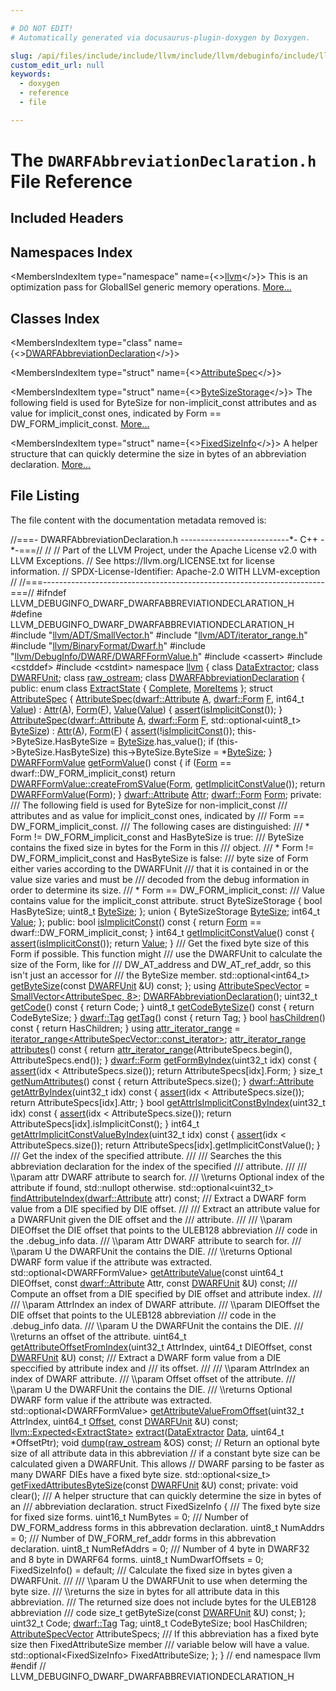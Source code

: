 ```yaml
---

# DO NOT EDIT!
# Automatically generated via docusaurus-plugin-doxygen by Doxygen.

slug: /api/files/include/include/llvm/include/llvm/debuginfo/include/llvm/debuginfo/dwarf/dwarfabbreviationdeclaration-h
custom_edit_url: null
keywords:
  - doxygen
  - reference
  - file

---
```





# The `DWARFAbbreviationDeclaration.h` File Reference

<DoxygenPage pluginConfig={pluginConfig}>



## Included Headers

<IncludesList>
<IncludesListItem
  filePath="llvm/ADT/SmallVector.h"
  permalink="/docs/api/files/include/include/llvm/include/llvm/adt/smallvector-h"
  isLocal="true" />
<IncludesListItem
  filePath="llvm/ADT/iterator_range.h"
  permalink="/docs/api/files/include/include/llvm/include/llvm/adt/iterator-range-h"
  isLocal="true" />
<IncludesListItem
  filePath="llvm/BinaryFormat/Dwarf.h"
  permalink="/docs/api/files/include/include/llvm/include/llvm/binaryformat/dwarf-h"
  isLocal="true" />
<IncludesListItem
  filePath="llvm/DebugInfo/DWARF/DWARFFormValue.h"
  permalink="/docs/api/files/include/include/llvm/include/llvm/debuginfo/include/llvm/debuginfo/dwarf/dwarfformvalue-h"
  isLocal="true" />
<IncludesListItem
  filePath="cassert"
  permalink=""
  isLocal="false" />
<IncludesListItem
  filePath="cstddef"
  permalink=""
  isLocal="false" />
<IncludesListItem
  filePath="cstdint"
  permalink=""
  isLocal="false" />
</IncludesList>

## Namespaces Index

<MembersIndex>

<MembersIndexItem
  type="namespace"
  name={<><a href="/docs/api/namespaces/llvm">llvm</a></>}>
This is an optimization pass for GlobalISel generic memory operations. <a href="/docs/api/namespaces/llvm/#details">More...</a>
</MembersIndexItem>

</MembersIndex>

## Classes Index

<MembersIndex>

<MembersIndexItem
  type="class"
  name={<><a href="/docs/api/classes/llvm/dwarfabbreviationdeclaration">DWARFAbbreviationDeclaration</a></>}>
</MembersIndexItem>

<MembersIndexItem
  type="struct"
  name={<><a href="/docs/api/structs/llvm/dwarfabbreviationdeclaration/attributespec">AttributeSpec</a></>}>
</MembersIndexItem>

<MembersIndexItem
  type="struct"
  name={<><a href="/docs/api/structs/llvm/dwarfabbreviationdeclaration/attributespec/bytesizestorage">ByteSizeStorage</a></>}>
The following field is used for ByteSize for non-implicit&#95;const attributes and as value for implicit&#95;const ones, indicated by Form == DW&#95;FORM&#95;implicit&#95;const. <a href="/docs/api/structs/llvm/dwarfabbreviationdeclaration/attributespec/bytesizestorage/#details">More...</a>
</MembersIndexItem>

<MembersIndexItem
  type="struct"
  name={<><a href="/docs/api/structs/llvm/dwarfabbreviationdeclaration/fixedsizeinfo">FixedSizeInfo</a></>}>
A helper structure that can quickly determine the size in bytes of an abbreviation declaration. <a href="/docs/api/structs/llvm/dwarfabbreviationdeclaration/fixedsizeinfo/#details">More...</a>
</MembersIndexItem>

</MembersIndex>


## File Listing

The file content with the documentation metadata removed is:

<ProgramListing>

<Link id="l00001" /><CodeLine lineNumber="1"><Highlight kind="comment">//===- DWARFAbbreviationDeclaration.h ---------------------------&#42;- C++ -&#42;-===//</Highlight><Highlight kind="normal"></Highlight></CodeLine>
<Link id="l00002" /><CodeLine lineNumber="2"><Highlight kind="normal"></Highlight><Highlight kind="comment">//</Highlight><Highlight kind="normal"></Highlight></CodeLine>
<Link id="l00003" /><CodeLine lineNumber="3"><Highlight kind="normal"></Highlight><Highlight kind="comment">// Part of the LLVM Project, under the Apache License v2.0 with LLVM Exceptions.</Highlight><Highlight kind="normal"></Highlight></CodeLine>
<Link id="l00004" /><CodeLine lineNumber="4"><Highlight kind="normal"></Highlight><Highlight kind="comment">// See https://llvm.org/LICENSE.txt for license information.</Highlight><Highlight kind="normal"></Highlight></CodeLine>
<Link id="l00005" /><CodeLine lineNumber="5"><Highlight kind="normal"></Highlight><Highlight kind="comment">// SPDX-License-Identifier: Apache-2.0 WITH LLVM-exception</Highlight><Highlight kind="normal"></Highlight></CodeLine>
<Link id="l00006" /><CodeLine lineNumber="6"><Highlight kind="normal"></Highlight><Highlight kind="comment">//</Highlight><Highlight kind="normal"></Highlight></CodeLine>
<Link id="l00007" /><CodeLine lineNumber="7"><Highlight kind="normal"></Highlight><Highlight kind="comment">//===----------------------------------------------------------------------===//</Highlight><Highlight kind="normal"></Highlight></CodeLine>
<Link id="l00008" /><CodeLine lineNumber="8"><Highlight kind="normal"></Highlight></CodeLine>
<Link id="l00009" /><CodeLine lineNumber="9"><Highlight kind="normal"></Highlight><Highlight kind="preprocessor">#ifndef LLVM&#95;DEBUGINFO&#95;DWARF&#95;DWARFABBREVIATIONDECLARATION&#95;H</Highlight><Highlight kind="normal"></Highlight></CodeLine>
<Link id="l00010" /><CodeLine lineNumber="10"><Highlight kind="normal"></Highlight><Highlight kind="preprocessor">#define LLVM&#95;DEBUGINFO&#95;DWARF&#95;DWARFABBREVIATIONDECLARATION&#95;H</Highlight><Highlight kind="normal"></Highlight></CodeLine>
<Link id="l00011" /><CodeLine lineNumber="11"><Highlight kind="normal"></Highlight></CodeLine>
<Link id="l00012" /><CodeLine lineNumber="12"><Highlight kind="normal"></Highlight><Highlight kind="preprocessor">#include &quot;<a href="/docs/api/files/include/include/llvm/include/llvm/adt/smallvector-h">llvm/ADT/SmallVector.h</a>&quot;</Highlight><Highlight kind="normal"></Highlight></CodeLine>
<Link id="l00013" /><CodeLine lineNumber="13"><Highlight kind="normal"></Highlight><Highlight kind="preprocessor">#include &quot;<a href="/docs/api/files/include/include/llvm/include/llvm/adt/iterator-range-h">llvm/ADT/iterator&#95;range.h</a>&quot;</Highlight><Highlight kind="normal"></Highlight></CodeLine>
<Link id="l00014" /><CodeLine lineNumber="14"><Highlight kind="normal"></Highlight><Highlight kind="preprocessor">#include &quot;<a href="/docs/api/files/include/include/llvm/include/llvm/binaryformat/dwarf-h">llvm/BinaryFormat/Dwarf.h</a>&quot;</Highlight><Highlight kind="normal"></Highlight></CodeLine>
<Link id="l00015" /><CodeLine lineNumber="15"><Highlight kind="normal"></Highlight><Highlight kind="preprocessor">#include &quot;<a href="/docs/api/files/include/include/llvm/include/llvm/debuginfo/include/llvm/debuginfo/dwarf/dwarfformvalue-h">llvm/DebugInfo/DWARF/DWARFFormValue.h</a>&quot;</Highlight><Highlight kind="normal"></Highlight></CodeLine>
<Link id="l00016" /><CodeLine lineNumber="16"><Highlight kind="normal"></Highlight><Highlight kind="preprocessor">#include &lt;cassert&gt;</Highlight><Highlight kind="normal"></Highlight></CodeLine>
<Link id="l00017" /><CodeLine lineNumber="17"><Highlight kind="normal"></Highlight><Highlight kind="preprocessor">#include &lt;cstddef&gt;</Highlight><Highlight kind="normal"></Highlight></CodeLine>
<Link id="l00018" /><CodeLine lineNumber="18"><Highlight kind="normal"></Highlight><Highlight kind="preprocessor">#include &lt;cstdint&gt;</Highlight><Highlight kind="normal"></Highlight></CodeLine>
<Link id="l00019" /><CodeLine lineNumber="19"><Highlight kind="normal"></Highlight></CodeLine>
<Link id="l00020" /><CodeLine lineNumber="20"><Highlight kind="normal"></Highlight><Highlight kind="keyword">namespace </Highlight><Highlight kind="normal"><a href="/docs/api/namespaces/llvm">llvm</a> &#123;</Highlight></CodeLine>
<Link id="l00021" /><CodeLine lineNumber="21"><Highlight kind="normal"></Highlight></CodeLine>
<Link id="l00022" /><CodeLine lineNumber="22"><Highlight kind="normal"></Highlight><Highlight kind="keyword">class </Highlight><Highlight kind="normal"><a href="/docs/api/classes/llvm/dataextractor">DataExtractor</a>;</Highlight></CodeLine>
<Link id="l00023" /><CodeLine lineNumber="23"><Highlight kind="normal"></Highlight><Highlight kind="keyword">class </Highlight><Highlight kind="normal"><a href="/docs/api/classes/llvm/dwarfunit-1">DWARFUnit</a>;</Highlight></CodeLine>
<Link id="l00024" /><CodeLine lineNumber="24"><Highlight kind="normal"></Highlight><Highlight kind="keyword">class </Highlight><Highlight kind="normal"><a href="/docs/api/classes/llvm/raw-ostream">raw&#95;ostream</a>;</Highlight></CodeLine>
<Link id="l00025" /><CodeLine lineNumber="25"><Highlight kind="normal"></Highlight></CodeLine>
<Link id="l00026" /><CodeLine lineNumber="26" lineLink="/docs/api/classes/llvm/dwarfabbreviationdeclaration"><Highlight kind="normal"></Highlight><Highlight kind="keyword">class </Highlight><Highlight kind="normal"><a href="/docs/api/classes/llvm/dwarfabbreviationdeclaration/#af09a94b7f29820590b6ab1ce422b0adc">DWARFAbbreviationDeclaration</a> &#123;</Highlight></CodeLine>
<Link id="l00027" /><CodeLine lineNumber="27"><Highlight kind="normal"></Highlight><Highlight kind="keyword">public</Highlight><Highlight kind="normal">:</Highlight></CodeLine>
<Link id="l00028" /><CodeLine lineNumber="28" lineLink="/docs/api/classes/llvm/dwarfabbreviationdeclaration/#a45f09c6803dbfb2f9d93c99695f96c4faae94f80b3ce82062a5dd7815daa04f9d"><Highlight kind="normal">  </Highlight><Highlight kind="keyword">enum class</Highlight><Highlight kind="normal"> <a href="/docs/api/classes/llvm/dwarfabbreviationdeclaration/#a45f09c6803dbfb2f9d93c99695f96c4f">ExtractState</a> &#123; <a href="/docs/api/classes/llvm/dwarfabbreviationdeclaration/#a45f09c6803dbfb2f9d93c99695f96c4faae94f80b3ce82062a5dd7815daa04f9d">Complete</a>, <a href="/docs/api/classes/llvm/dwarfabbreviationdeclaration/#a45f09c6803dbfb2f9d93c99695f96c4fa6dddae7592715059f525b0be03e12b66">MoreItems</a> &#125;;</Highlight></CodeLine>
<Link id="l00029" /><CodeLine lineNumber="29" lineLink="/docs/api/structs/llvm/dwarfabbreviationdeclaration/attributespec"><Highlight kind="normal">  </Highlight><Highlight kind="keyword">struct </Highlight><Highlight kind="normal"><a href="/docs/api/structs/llvm/dwarfabbreviationdeclaration/attributespec/#a425ba6e6cc155ad1a7df3893f865e33c">AttributeSpec</a> &#123;</Highlight></CodeLine>
<Link id="l00030" /><CodeLine lineNumber="30" lineLink="/docs/api/structs/llvm/dwarfabbreviationdeclaration/attributespec/#a425ba6e6cc155ad1a7df3893f865e33c"><Highlight kind="normal">    <a href="/docs/api/structs/llvm/dwarfabbreviationdeclaration/attributespec/#a425ba6e6cc155ad1a7df3893f865e33c">AttributeSpec</a>(<a href="/docs/api/namespaces/llvm/dwarf/#a1424c28b6a65587442fbd9d87726c2c7">dwarf::Attribute</a> <a href="/docs/api/files/lib/lib/ir/builtingcs-cpp/#a2e38c85003a042421cde1647632d0b72">A</a>, <a href="/docs/api/namespaces/llvm/dwarf/#a6c06a10ffac779879f6b62a1a904517b">dwarf::Form</a> <a href="/docs/api/files/lib/lib/support/md5-cpp/#a96d73bbd7af15cb1fc38c3f4a3bd82e9">F</a>, int64&#95;t <a href="/docs/api/structs/llvm/dwarfabbreviationdeclaration/attributespec/#a112010382f814e3b8bef82bdbde3a98a">Value</a>)</Highlight></CodeLine>
<Link id="l00031" /><CodeLine lineNumber="31"><Highlight kind="normal">        : <a href="/docs/api/structs/llvm/dwarfabbreviationdeclaration/attributespec/#a334610a585463d47be91041e10e9ba7a">Attr</a>(<a href="/docs/api/files/lib/lib/ir/builtingcs-cpp/#a2e38c85003a042421cde1647632d0b72">A</a>), <a href="/docs/api/structs/llvm/dwarfabbreviationdeclaration/attributespec/#ae1a5d450fc1291db4a1981cfbd38fc0b">Form</a>(<a href="/docs/api/files/lib/lib/support/md5-cpp/#a96d73bbd7af15cb1fc38c3f4a3bd82e9">F</a>), <a href="/docs/api/structs/llvm/dwarfabbreviationdeclaration/attributespec/#a112010382f814e3b8bef82bdbde3a98a">Value</a>(<a href="/docs/api/structs/llvm/dwarfabbreviationdeclaration/attributespec/#a112010382f814e3b8bef82bdbde3a98a">Value</a>) &#123;</Highlight></CodeLine>
<Link id="l00032" /><CodeLine lineNumber="32"><Highlight kind="normal">      <a href="/docs/api/files/lib/lib/target/lib/target/amdgpu/silowercontrolflow-cpp/#a4868c5d81c5ccc98c47aeab6244346a0">assert</a>(<a href="/docs/api/structs/llvm/dwarfabbreviationdeclaration/attributespec/#a9e3a56ce95d62313369edc1e9c351032">isImplicitConst</a>());</Highlight></CodeLine>
<Link id="l00033" /><CodeLine lineNumber="33"><Highlight kind="normal">    &#125;</Highlight></CodeLine>
<Link id="l00034" /><CodeLine lineNumber="34" lineLink="/docs/api/structs/llvm/dwarfabbreviationdeclaration/attributespec/#a48b6e664247405fecf3f095dbfb1c369"><Highlight kind="normal">    <a href="/docs/api/structs/llvm/dwarfabbreviationdeclaration/attributespec/#a48b6e664247405fecf3f095dbfb1c369">AttributeSpec</a>(<a href="/docs/api/namespaces/llvm/dwarf/#a1424c28b6a65587442fbd9d87726c2c7">dwarf::Attribute</a> <a href="/docs/api/files/lib/lib/ir/builtingcs-cpp/#a2e38c85003a042421cde1647632d0b72">A</a>, <a href="/docs/api/namespaces/llvm/dwarf/#a6c06a10ffac779879f6b62a1a904517b">dwarf::Form</a> <a href="/docs/api/files/lib/lib/support/md5-cpp/#a96d73bbd7af15cb1fc38c3f4a3bd82e9">F</a>,</Highlight></CodeLine>
<Link id="l00035" /><CodeLine lineNumber="35"><Highlight kind="normal">                  std::optional&lt;uint8&#95;t&gt; <a href="/docs/api/structs/llvm/dwarfabbreviationdeclaration/attributespec/#afe03f18443413e313f45a54366c4277d">ByteSize</a>)</Highlight></CodeLine>
<Link id="l00036" /><CodeLine lineNumber="36"><Highlight kind="normal">        : <a href="/docs/api/structs/llvm/dwarfabbreviationdeclaration/attributespec/#a334610a585463d47be91041e10e9ba7a">Attr</a>(<a href="/docs/api/files/lib/lib/ir/builtingcs-cpp/#a2e38c85003a042421cde1647632d0b72">A</a>), <a href="/docs/api/structs/llvm/dwarfabbreviationdeclaration/attributespec/#ae1a5d450fc1291db4a1981cfbd38fc0b">Form</a>(<a href="/docs/api/files/lib/lib/support/md5-cpp/#a96d73bbd7af15cb1fc38c3f4a3bd82e9">F</a>) &#123;</Highlight></CodeLine>
<Link id="l00037" /><CodeLine lineNumber="37"><Highlight kind="normal">      <a href="/docs/api/files/lib/lib/target/lib/target/amdgpu/silowercontrolflow-cpp/#a4868c5d81c5ccc98c47aeab6244346a0">assert</a>(!<a href="/docs/api/structs/llvm/dwarfabbreviationdeclaration/attributespec/#a9e3a56ce95d62313369edc1e9c351032">isImplicitConst</a>());</Highlight></CodeLine>
<Link id="l00038" /><CodeLine lineNumber="38"><Highlight kind="normal">      this-&gt;ByteSize.HasByteSize = <a href="/docs/api/structs/llvm/dwarfabbreviationdeclaration/attributespec/#afe03f18443413e313f45a54366c4277d">ByteSize</a>.has&#95;value();</Highlight></CodeLine>
<Link id="l00039" /><CodeLine lineNumber="39"><Highlight kind="normal">      </Highlight><Highlight kind="keywordflow">if</Highlight><Highlight kind="normal"> (this-&gt;ByteSize.HasByteSize)</Highlight></CodeLine>
<Link id="l00040" /><CodeLine lineNumber="40"><Highlight kind="normal">        this-&gt;ByteSize.ByteSize = &#42;<a href="/docs/api/structs/llvm/dwarfabbreviationdeclaration/attributespec/#afe03f18443413e313f45a54366c4277d">ByteSize</a>;</Highlight></CodeLine>
<Link id="l00041" /><CodeLine lineNumber="41"><Highlight kind="normal">    &#125;</Highlight></CodeLine>
<Link id="l00042" /><CodeLine lineNumber="42"><Highlight kind="normal"></Highlight></CodeLine>
<Link id="l00043" /><CodeLine lineNumber="43" lineLink="/docs/api/structs/llvm/dwarfabbreviationdeclaration/attributespec/#a3abfd85641f7025ead5cbc6ef45d59ad"><Highlight kind="normal">    <a href="/docs/api/classes/llvm/dwarfformvalue">DWARFFormValue</a> <a href="/docs/api/structs/llvm/dwarfabbreviationdeclaration/attributespec/#a3abfd85641f7025ead5cbc6ef45d59ad">getFormValue</a>()</Highlight><Highlight kind="keyword"> const </Highlight><Highlight kind="normal">&#123;</Highlight></CodeLine>
<Link id="l00044" /><CodeLine lineNumber="44"><Highlight kind="normal">      </Highlight><Highlight kind="keywordflow">if</Highlight><Highlight kind="normal"> (<a href="/docs/api/structs/llvm/dwarfabbreviationdeclaration/attributespec/#ae1a5d450fc1291db4a1981cfbd38fc0b">Form</a> == dwarf::DW&#95;FORM&#95;implicit&#95;const)</Highlight></CodeLine>
<Link id="l00045" /><CodeLine lineNumber="45"><Highlight kind="normal">        </Highlight><Highlight kind="keywordflow">return</Highlight><Highlight kind="normal"> <a href="/docs/api/classes/llvm/dwarfformvalue/#ac346eaa0ba929794c7261e78a757f7ad">DWARFFormValue::createFromSValue</a>(<a href="/docs/api/structs/llvm/dwarfabbreviationdeclaration/attributespec/#ae1a5d450fc1291db4a1981cfbd38fc0b">Form</a>, <a href="/docs/api/structs/llvm/dwarfabbreviationdeclaration/attributespec/#ae3441070f1a2550e5d8ff74aaa098c7c">getImplicitConstValue</a>());</Highlight></CodeLine>
<Link id="l00046" /><CodeLine lineNumber="46"><Highlight kind="normal"></Highlight></CodeLine>
<Link id="l00047" /><CodeLine lineNumber="47"><Highlight kind="normal">      </Highlight><Highlight kind="keywordflow">return</Highlight><Highlight kind="normal"> <a href="/docs/api/classes/llvm/dwarfformvalue">DWARFFormValue</a>(<a href="/docs/api/structs/llvm/dwarfabbreviationdeclaration/attributespec/#ae1a5d450fc1291db4a1981cfbd38fc0b">Form</a>);</Highlight></CodeLine>
<Link id="l00048" /><CodeLine lineNumber="48"><Highlight kind="normal">    &#125;</Highlight></CodeLine>
<Link id="l00049" /><CodeLine lineNumber="49"><Highlight kind="normal"></Highlight></CodeLine>
<Link id="l00050" /><CodeLine lineNumber="50" lineLink="/docs/api/structs/llvm/dwarfabbreviationdeclaration/attributespec/#a334610a585463d47be91041e10e9ba7a"><Highlight kind="normal">    <a href="/docs/api/namespaces/llvm/dwarf/#a1424c28b6a65587442fbd9d87726c2c7">dwarf::Attribute</a> <a href="/docs/api/structs/llvm/dwarfabbreviationdeclaration/attributespec/#a334610a585463d47be91041e10e9ba7a">Attr</a>;</Highlight></CodeLine>
<Link id="l00051" /><CodeLine lineNumber="51" lineLink="/docs/api/structs/llvm/dwarfabbreviationdeclaration/attributespec/#ae1a5d450fc1291db4a1981cfbd38fc0b"><Highlight kind="normal">    <a href="/docs/api/namespaces/llvm/dwarf/#a6c06a10ffac779879f6b62a1a904517b">dwarf::Form</a> <a href="/docs/api/structs/llvm/dwarfabbreviationdeclaration/attributespec/#ae1a5d450fc1291db4a1981cfbd38fc0b">Form</a>;</Highlight></CodeLine>
<Link id="l00052" /><CodeLine lineNumber="52"><Highlight kind="normal"></Highlight></CodeLine>
<Link id="l00053" /><CodeLine lineNumber="53"><Highlight kind="normal">  </Highlight><Highlight kind="keyword">private</Highlight><Highlight kind="normal">:</Highlight><Highlight kind="comment"></Highlight></CodeLine>
<Link id="l00054" /><CodeLine lineNumber="54"><Highlight kind="comment">    /// The following field is used for ByteSize for non-implicit&#95;const</Highlight></CodeLine>
<Link id="l00055" /><CodeLine lineNumber="55"><Highlight kind="comment">    /// attributes and as value for implicit&#95;const ones, indicated by</Highlight></CodeLine>
<Link id="l00056" /><CodeLine lineNumber="56"><Highlight kind="comment">    /// Form == DW&#95;FORM&#95;implicit&#95;const.</Highlight></CodeLine>
<Link id="l00057" /><CodeLine lineNumber="57"><Highlight kind="comment">    /// The following cases are distinguished:</Highlight></CodeLine>
<Link id="l00058" /><CodeLine lineNumber="58"><Highlight kind="comment">    /// &#42; Form != DW&#95;FORM&#95;implicit&#95;const and HasByteSize is true:</Highlight></CodeLine>
<Link id="l00059" /><CodeLine lineNumber="59"><Highlight kind="comment">    ///     ByteSize contains the fixed size in bytes for the Form in this</Highlight></CodeLine>
<Link id="l00060" /><CodeLine lineNumber="60"><Highlight kind="comment">    ///     object.</Highlight></CodeLine>
<Link id="l00061" /><CodeLine lineNumber="61"><Highlight kind="comment">    /// &#42; Form != DW&#95;FORM&#95;implicit&#95;const and HasByteSize is false:</Highlight></CodeLine>
<Link id="l00062" /><CodeLine lineNumber="62"><Highlight kind="comment">    ///     byte size of Form either varies according to the DWARFUnit</Highlight></CodeLine>
<Link id="l00063" /><CodeLine lineNumber="63"><Highlight kind="comment">    ///     that it is contained in or the value size varies and must be</Highlight></CodeLine>
<Link id="l00064" /><CodeLine lineNumber="64"><Highlight kind="comment">    ///     decoded from the debug information in order to determine its size.</Highlight></CodeLine>
<Link id="l00065" /><CodeLine lineNumber="65"><Highlight kind="comment">    /// &#42; Form == DW&#95;FORM&#95;implicit&#95;const:</Highlight></CodeLine>
<Link id="l00066" /><CodeLine lineNumber="66"><Highlight kind="comment">    ///     Value contains value for the implicit&#95;const attribute.</Highlight><Highlight kind="normal"></Highlight></CodeLine>
<Link id="l00067" /><CodeLine lineNumber="67"><Highlight kind="normal">    </Highlight><Highlight kind="keyword">struct </Highlight><Highlight kind="normal">ByteSizeStorage &#123;</Highlight></CodeLine>
<Link id="l00068" /><CodeLine lineNumber="68"><Highlight kind="normal">      </Highlight><Highlight kind="keywordtype">bool</Highlight><Highlight kind="normal"> HasByteSize;</Highlight></CodeLine>
<Link id="l00069" /><CodeLine lineNumber="69"><Highlight kind="normal">      uint8&#95;t <a href="/docs/api/structs/llvm/dwarfabbreviationdeclaration/attributespec/#afe03f18443413e313f45a54366c4277d">ByteSize</a>;</Highlight></CodeLine>
<Link id="l00070" /><CodeLine lineNumber="70"><Highlight kind="normal">    &#125;;</Highlight></CodeLine>
<Link id="l00071" /><CodeLine lineNumber="71"><Highlight kind="normal">    </Highlight><Highlight kind="keyword">union </Highlight><Highlight kind="normal">&#123;</Highlight></CodeLine>
<Link id="l00072" /><CodeLine lineNumber="72" lineLink="/docs/api/structs/llvm/dwarfabbreviationdeclaration/attributespec/#afe03f18443413e313f45a54366c4277d"><Highlight kind="normal">      ByteSizeStorage <a href="/docs/api/structs/llvm/dwarfabbreviationdeclaration/attributespec/#afe03f18443413e313f45a54366c4277d">ByteSize</a>;</Highlight></CodeLine>
<Link id="l00073" /><CodeLine lineNumber="73" lineLink="/docs/api/structs/llvm/dwarfabbreviationdeclaration/attributespec/#a112010382f814e3b8bef82bdbde3a98a"><Highlight kind="normal">      int64&#95;t <a href="/docs/api/structs/llvm/dwarfabbreviationdeclaration/attributespec/#a112010382f814e3b8bef82bdbde3a98a">Value</a>;</Highlight></CodeLine>
<Link id="l00074" /><CodeLine lineNumber="74"><Highlight kind="normal">    &#125;;</Highlight></CodeLine>
<Link id="l00075" /><CodeLine lineNumber="75"><Highlight kind="normal"></Highlight></CodeLine>
<Link id="l00076" /><CodeLine lineNumber="76"><Highlight kind="normal">  </Highlight><Highlight kind="keyword">public</Highlight><Highlight kind="normal">:</Highlight></CodeLine>
<Link id="l00077" /><CodeLine lineNumber="77" lineLink="/docs/api/structs/llvm/dwarfabbreviationdeclaration/attributespec/#a9e3a56ce95d62313369edc1e9c351032"><Highlight kind="normal">    </Highlight><Highlight kind="keywordtype">bool</Highlight><Highlight kind="normal"> <a href="/docs/api/structs/llvm/dwarfabbreviationdeclaration/attributespec/#a9e3a56ce95d62313369edc1e9c351032">isImplicitConst</a>()</Highlight><Highlight kind="keyword"> const </Highlight><Highlight kind="normal">&#123;</Highlight></CodeLine>
<Link id="l00078" /><CodeLine lineNumber="78"><Highlight kind="normal">      </Highlight><Highlight kind="keywordflow">return</Highlight><Highlight kind="normal"> <a href="/docs/api/structs/llvm/dwarfabbreviationdeclaration/attributespec/#ae1a5d450fc1291db4a1981cfbd38fc0b">Form</a> == dwarf::DW&#95;FORM&#95;implicit&#95;const;</Highlight></CodeLine>
<Link id="l00079" /><CodeLine lineNumber="79"><Highlight kind="normal">    &#125;</Highlight></CodeLine>
<Link id="l00080" /><CodeLine lineNumber="80"><Highlight kind="normal"></Highlight></CodeLine>
<Link id="l00081" /><CodeLine lineNumber="81" lineLink="/docs/api/structs/llvm/dwarfabbreviationdeclaration/attributespec/#ae3441070f1a2550e5d8ff74aaa098c7c"><Highlight kind="normal">    int64&#95;t <a href="/docs/api/structs/llvm/dwarfabbreviationdeclaration/attributespec/#ae3441070f1a2550e5d8ff74aaa098c7c">getImplicitConstValue</a>()</Highlight><Highlight kind="keyword"> const </Highlight><Highlight kind="normal">&#123;</Highlight></CodeLine>
<Link id="l00082" /><CodeLine lineNumber="82"><Highlight kind="normal">      <a href="/docs/api/files/lib/lib/target/lib/target/amdgpu/silowercontrolflow-cpp/#a4868c5d81c5ccc98c47aeab6244346a0">assert</a>(<a href="/docs/api/structs/llvm/dwarfabbreviationdeclaration/attributespec/#a9e3a56ce95d62313369edc1e9c351032">isImplicitConst</a>());</Highlight></CodeLine>
<Link id="l00083" /><CodeLine lineNumber="83"><Highlight kind="normal">      </Highlight><Highlight kind="keywordflow">return</Highlight><Highlight kind="normal"> <a href="/docs/api/structs/llvm/dwarfabbreviationdeclaration/attributespec/#a112010382f814e3b8bef82bdbde3a98a">Value</a>;</Highlight></CodeLine>
<Link id="l00084" /><CodeLine lineNumber="84"><Highlight kind="normal">    &#125;</Highlight></CodeLine>
<Link id="l00085" /><CodeLine lineNumber="85"><Highlight kind="normal"></Highlight><Highlight kind="comment"></Highlight></CodeLine>
<Link id="l00086" /><CodeLine lineNumber="86"><Highlight kind="comment">    /// Get the fixed byte size of this Form if possible. This function might</Highlight></CodeLine>
<Link id="l00087" /><CodeLine lineNumber="87"><Highlight kind="comment">    /// use the DWARFUnit to calculate the size of the Form, like for</Highlight></CodeLine>
<Link id="l00088" /><CodeLine lineNumber="88"><Highlight kind="comment">    /// DW&#95;AT&#95;address and DW&#95;AT&#95;ref&#95;addr, so this isn&#39;t just an accessor for</Highlight></CodeLine>
<Link id="l00089" /><CodeLine lineNumber="89"><Highlight kind="comment">    /// the ByteSize member.</Highlight><Highlight kind="normal"></Highlight></CodeLine>
<Link id="l00090" /><CodeLine lineNumber="90"><Highlight kind="normal">    std::optional&lt;int64&#95;t&gt; <a href="/docs/api/structs/llvm/dwarfabbreviationdeclaration/attributespec/#a50a3d3171e9bba6ee3e3bcfc8db2af31">getByteSize</a>(</Highlight><Highlight kind="keyword">const</Highlight><Highlight kind="normal"> <a href="/docs/api/classes/llvm/dwarfunit-1">DWARFUnit</a> &amp;U) </Highlight><Highlight kind="keyword">const</Highlight><Highlight kind="normal">;</Highlight></CodeLine>
<Link id="l00091" /><CodeLine lineNumber="91"><Highlight kind="normal">  &#125;;</Highlight></CodeLine>
<Link id="l00092" /><CodeLine lineNumber="92" lineLink="/docs/api/classes/llvm/dwarfabbreviationdeclaration/#a0910dfca074406871fc17f5a335ef283"><Highlight kind="normal">  </Highlight><Highlight kind="keyword">using </Highlight><Highlight kind="normal"><a href="/docs/api/classes/llvm/dwarfabbreviationdeclaration/#a0910dfca074406871fc17f5a335ef283">AttributeSpecVector</a> = <a href="/docs/api/classes/llvm/smallvector">SmallVector&lt;AttributeSpec, 8&gt;</a>;</Highlight></CodeLine>
<Link id="l00093" /><CodeLine lineNumber="93"><Highlight kind="normal"></Highlight></CodeLine>
<Link id="l00094" /><CodeLine lineNumber="94"><Highlight kind="normal">  <a href="/docs/api/classes/llvm/dwarfabbreviationdeclaration/#af09a94b7f29820590b6ab1ce422b0adc">DWARFAbbreviationDeclaration</a>();</Highlight></CodeLine>
<Link id="l00095" /><CodeLine lineNumber="95"><Highlight kind="normal"></Highlight></CodeLine>
<Link id="l00096" /><CodeLine lineNumber="96" lineLink="/docs/api/classes/llvm/dwarfabbreviationdeclaration/#ac1c89d249411e93a83f15dbef8a16ca4"><Highlight kind="normal">  uint32&#95;t <a href="/docs/api/classes/llvm/dwarfabbreviationdeclaration/#ac1c89d249411e93a83f15dbef8a16ca4">getCode</a>()</Highlight><Highlight kind="keyword"> const </Highlight><Highlight kind="normal">&#123; </Highlight><Highlight kind="keywordflow">return</Highlight><Highlight kind="normal"> Code; &#125;</Highlight></CodeLine>
<Link id="l00097" /><CodeLine lineNumber="97" lineLink="/docs/api/classes/llvm/dwarfabbreviationdeclaration/#a6e2944e4346a2471510b6d9808b6c10b"><Highlight kind="normal">  uint8&#95;t <a href="/docs/api/classes/llvm/dwarfabbreviationdeclaration/#a6e2944e4346a2471510b6d9808b6c10b">getCodeByteSize</a>()</Highlight><Highlight kind="keyword"> const </Highlight><Highlight kind="normal">&#123; </Highlight><Highlight kind="keywordflow">return</Highlight><Highlight kind="normal"> CodeByteSize; &#125;</Highlight></CodeLine>
<Link id="l00098" /><CodeLine lineNumber="98" lineLink="/docs/api/classes/llvm/dwarfabbreviationdeclaration/#a9845eea8b8e03fc6df883a052e687a9d"><Highlight kind="normal">  <a href="/docs/api/namespaces/llvm/dwarf/#ac94a19fc8c57bf0350fc4e9f45897828">dwarf::Tag</a> <a href="/docs/api/classes/llvm/dwarfabbreviationdeclaration/#a9845eea8b8e03fc6df883a052e687a9d">getTag</a>()</Highlight><Highlight kind="keyword"> const </Highlight><Highlight kind="normal">&#123; </Highlight><Highlight kind="keywordflow">return</Highlight><Highlight kind="normal"> Tag; &#125;</Highlight></CodeLine>
<Link id="l00099" /><CodeLine lineNumber="99" lineLink="/docs/api/classes/llvm/dwarfabbreviationdeclaration/#a15569ecc35acb16fbf216df8dccac97f"><Highlight kind="normal">  </Highlight><Highlight kind="keywordtype">bool</Highlight><Highlight kind="normal"> <a href="/docs/api/classes/llvm/dwarfabbreviationdeclaration/#a15569ecc35acb16fbf216df8dccac97f">hasChildren</a>()</Highlight><Highlight kind="keyword"> const </Highlight><Highlight kind="normal">&#123; </Highlight><Highlight kind="keywordflow">return</Highlight><Highlight kind="normal"> HasChildren; &#125;</Highlight></CodeLine>
<Link id="l00100" /><CodeLine lineNumber="100"><Highlight kind="normal"></Highlight></CodeLine>
<Link id="l00101" /><CodeLine lineNumber="101" lineLink="/docs/api/classes/llvm/dwarfabbreviationdeclaration/#a8ec5d1c6239e870507fc273f8aa4e6ce"><Highlight kind="normal">  </Highlight><Highlight kind="keyword">using </Highlight><Highlight kind="normal"><a href="/docs/api/classes/llvm/dwarfabbreviationdeclaration/#a8ec5d1c6239e870507fc273f8aa4e6ce">attr&#95;iterator&#95;range</a> =</Highlight></CodeLine>
<Link id="l00102" /><CodeLine lineNumber="102"><Highlight kind="normal">      <a href="/docs/api/classes/llvm/iterator-range">iterator&#95;range&lt;AttributeSpecVector::const&#95;iterator&gt;</a>;</Highlight></CodeLine>
<Link id="l00103" /><CodeLine lineNumber="103"><Highlight kind="normal"></Highlight></CodeLine>
<Link id="l00104" /><CodeLine lineNumber="104" lineLink="/docs/api/classes/llvm/dwarfabbreviationdeclaration/#a6413f88dcc7951305366531706fd50bc"><Highlight kind="normal">  <a href="/docs/api/classes/llvm/dwarfabbreviationdeclaration/#a8ec5d1c6239e870507fc273f8aa4e6ce">attr&#95;iterator&#95;range</a> <a href="/docs/api/classes/llvm/dwarfabbreviationdeclaration/#a6413f88dcc7951305366531706fd50bc">attributes</a>()</Highlight><Highlight kind="keyword"> const </Highlight><Highlight kind="normal">&#123;</Highlight></CodeLine>
<Link id="l00105" /><CodeLine lineNumber="105"><Highlight kind="normal">    </Highlight><Highlight kind="keywordflow">return</Highlight><Highlight kind="normal"> <a href="/docs/api/classes/llvm/dwarfabbreviationdeclaration/#a8ec5d1c6239e870507fc273f8aa4e6ce">attr&#95;iterator&#95;range</a>(AttributeSpecs.begin(), AttributeSpecs.end());</Highlight></CodeLine>
<Link id="l00106" /><CodeLine lineNumber="106"><Highlight kind="normal">  &#125;</Highlight></CodeLine>
<Link id="l00107" /><CodeLine lineNumber="107"><Highlight kind="normal"></Highlight></CodeLine>
<Link id="l00108" /><CodeLine lineNumber="108" lineLink="/docs/api/classes/llvm/dwarfabbreviationdeclaration/#ad83f0ea5f018d48bb5d14c233ecfbdc9"><Highlight kind="normal">  <a href="/docs/api/namespaces/llvm/dwarf/#a6c06a10ffac779879f6b62a1a904517b">dwarf::Form</a> <a href="/docs/api/classes/llvm/dwarfabbreviationdeclaration/#ad83f0ea5f018d48bb5d14c233ecfbdc9">getFormByIndex</a>(uint32&#95;t idx)</Highlight><Highlight kind="keyword"> const </Highlight><Highlight kind="normal">&#123;</Highlight></CodeLine>
<Link id="l00109" /><CodeLine lineNumber="109"><Highlight kind="normal">    <a href="/docs/api/files/lib/lib/target/lib/target/amdgpu/silowercontrolflow-cpp/#a4868c5d81c5ccc98c47aeab6244346a0">assert</a>(idx &lt; AttributeSpecs.size());</Highlight></CodeLine>
<Link id="l00110" /><CodeLine lineNumber="110"><Highlight kind="normal">    </Highlight><Highlight kind="keywordflow">return</Highlight><Highlight kind="normal"> AttributeSpecs&#91;idx&#93;.Form;</Highlight></CodeLine>
<Link id="l00111" /><CodeLine lineNumber="111"><Highlight kind="normal">  &#125;</Highlight></CodeLine>
<Link id="l00112" /><CodeLine lineNumber="112"><Highlight kind="normal"></Highlight></CodeLine>
<Link id="l00113" /><CodeLine lineNumber="113" lineLink="/docs/api/classes/llvm/dwarfabbreviationdeclaration/#a0a4a66da167ba3c1491519a9fcb7594c"><Highlight kind="normal">  </Highlight><Highlight kind="keywordtype">size&#95;t</Highlight><Highlight kind="normal"> <a href="/docs/api/classes/llvm/dwarfabbreviationdeclaration/#a0a4a66da167ba3c1491519a9fcb7594c">getNumAttributes</a>()</Highlight><Highlight kind="keyword"> const </Highlight><Highlight kind="normal">&#123;</Highlight></CodeLine>
<Link id="l00114" /><CodeLine lineNumber="114"><Highlight kind="normal">    </Highlight><Highlight kind="keywordflow">return</Highlight><Highlight kind="normal"> AttributeSpecs.size();</Highlight></CodeLine>
<Link id="l00115" /><CodeLine lineNumber="115"><Highlight kind="normal">  &#125;</Highlight></CodeLine>
<Link id="l00116" /><CodeLine lineNumber="116"><Highlight kind="normal"></Highlight></CodeLine>
<Link id="l00117" /><CodeLine lineNumber="117" lineLink="/docs/api/classes/llvm/dwarfabbreviationdeclaration/#a492fdf2702f0b7ff4fb07bc41e877bd5"><Highlight kind="normal">  <a href="/docs/api/namespaces/llvm/dwarf/#a1424c28b6a65587442fbd9d87726c2c7">dwarf::Attribute</a> <a href="/docs/api/classes/llvm/dwarfabbreviationdeclaration/#a492fdf2702f0b7ff4fb07bc41e877bd5">getAttrByIndex</a>(uint32&#95;t idx)</Highlight><Highlight kind="keyword"> const </Highlight><Highlight kind="normal">&#123;</Highlight></CodeLine>
<Link id="l00118" /><CodeLine lineNumber="118"><Highlight kind="normal">    <a href="/docs/api/files/lib/lib/target/lib/target/amdgpu/silowercontrolflow-cpp/#a4868c5d81c5ccc98c47aeab6244346a0">assert</a>(idx &lt; AttributeSpecs.size());</Highlight></CodeLine>
<Link id="l00119" /><CodeLine lineNumber="119"><Highlight kind="normal">    </Highlight><Highlight kind="keywordflow">return</Highlight><Highlight kind="normal"> AttributeSpecs&#91;idx&#93;.Attr;</Highlight></CodeLine>
<Link id="l00120" /><CodeLine lineNumber="120"><Highlight kind="normal">  &#125;</Highlight></CodeLine>
<Link id="l00121" /><CodeLine lineNumber="121"><Highlight kind="normal"></Highlight></CodeLine>
<Link id="l00122" /><CodeLine lineNumber="122" lineLink="/docs/api/classes/llvm/dwarfabbreviationdeclaration/#a252fec4450c583c364a00273761ae520"><Highlight kind="normal">  </Highlight><Highlight kind="keywordtype">bool</Highlight><Highlight kind="normal"> <a href="/docs/api/classes/llvm/dwarfabbreviationdeclaration/#a252fec4450c583c364a00273761ae520">getAttrIsImplicitConstByIndex</a>(uint32&#95;t idx)</Highlight><Highlight kind="keyword"> const </Highlight><Highlight kind="normal">&#123;</Highlight></CodeLine>
<Link id="l00123" /><CodeLine lineNumber="123"><Highlight kind="normal">    <a href="/docs/api/files/lib/lib/target/lib/target/amdgpu/silowercontrolflow-cpp/#a4868c5d81c5ccc98c47aeab6244346a0">assert</a>(idx &lt; AttributeSpecs.size());</Highlight></CodeLine>
<Link id="l00124" /><CodeLine lineNumber="124"><Highlight kind="normal">    </Highlight><Highlight kind="keywordflow">return</Highlight><Highlight kind="normal"> AttributeSpecs&#91;idx&#93;.isImplicitConst();</Highlight></CodeLine>
<Link id="l00125" /><CodeLine lineNumber="125"><Highlight kind="normal">  &#125;</Highlight></CodeLine>
<Link id="l00126" /><CodeLine lineNumber="126"><Highlight kind="normal"></Highlight></CodeLine>
<Link id="l00127" /><CodeLine lineNumber="127" lineLink="/docs/api/classes/llvm/dwarfabbreviationdeclaration/#a667fbf04d64dbf14c148c06da40249b4"><Highlight kind="normal">  int64&#95;t <a href="/docs/api/classes/llvm/dwarfabbreviationdeclaration/#a667fbf04d64dbf14c148c06da40249b4">getAttrImplicitConstValueByIndex</a>(uint32&#95;t idx)</Highlight><Highlight kind="keyword"> const </Highlight><Highlight kind="normal">&#123;</Highlight></CodeLine>
<Link id="l00128" /><CodeLine lineNumber="128"><Highlight kind="normal">    <a href="/docs/api/files/lib/lib/target/lib/target/amdgpu/silowercontrolflow-cpp/#a4868c5d81c5ccc98c47aeab6244346a0">assert</a>(idx &lt; AttributeSpecs.size());</Highlight></CodeLine>
<Link id="l00129" /><CodeLine lineNumber="129"><Highlight kind="normal">    </Highlight><Highlight kind="keywordflow">return</Highlight><Highlight kind="normal"> AttributeSpecs&#91;idx&#93;.getImplicitConstValue();</Highlight></CodeLine>
<Link id="l00130" /><CodeLine lineNumber="130"><Highlight kind="normal">  &#125;</Highlight></CodeLine>
<Link id="l00131" /><CodeLine lineNumber="131"><Highlight kind="normal"></Highlight><Highlight kind="comment"></Highlight></CodeLine>
<Link id="l00132" /><CodeLine lineNumber="132"><Highlight kind="comment">  /// Get the index of the specified attribute.</Highlight></CodeLine>
<Link id="l00133" /><CodeLine lineNumber="133"><Highlight kind="comment">  ///</Highlight></CodeLine>
<Link id="l00134" /><CodeLine lineNumber="134"><Highlight kind="comment">  /// Searches the this abbreviation declaration for the index of the specified</Highlight></CodeLine>
<Link id="l00135" /><CodeLine lineNumber="135"><Highlight kind="comment">  /// attribute.</Highlight></CodeLine>
<Link id="l00136" /><CodeLine lineNumber="136"><Highlight kind="comment">  ///</Highlight></CodeLine>
<Link id="l00137" /><CodeLine lineNumber="137"><Highlight kind="comment">  /// \\param attr DWARF attribute to search for.</Highlight></CodeLine>
<Link id="l00138" /><CodeLine lineNumber="138"><Highlight kind="comment">  /// \\returns Optional index of the attribute if found, std::nullopt otherwise.</Highlight><Highlight kind="normal"></Highlight></CodeLine>
<Link id="l00139" /><CodeLine lineNumber="139"><Highlight kind="normal">  std::optional&lt;uint32&#95;t&gt; <a href="/docs/api/classes/llvm/dwarfabbreviationdeclaration/#aa5d511f8ee28fc98a1236c8f5cb23b67">findAttributeIndex</a>(<a href="/docs/api/namespaces/llvm/dwarf/#a1424c28b6a65587442fbd9d87726c2c7">dwarf::Attribute</a> attr) </Highlight><Highlight kind="keyword">const</Highlight><Highlight kind="normal">;</Highlight></CodeLine>
<Link id="l00140" /><CodeLine lineNumber="140"><Highlight kind="normal"></Highlight><Highlight kind="comment"></Highlight></CodeLine>
<Link id="l00141" /><CodeLine lineNumber="141"><Highlight kind="comment">  /// Extract a DWARF form value from a DIE specified by DIE offset.</Highlight></CodeLine>
<Link id="l00142" /><CodeLine lineNumber="142"><Highlight kind="comment">  ///</Highlight></CodeLine>
<Link id="l00143" /><CodeLine lineNumber="143"><Highlight kind="comment">  /// Extract an attribute value for a DWARFUnit given the DIE offset and the</Highlight></CodeLine>
<Link id="l00144" /><CodeLine lineNumber="144"><Highlight kind="comment">  /// attribute.</Highlight></CodeLine>
<Link id="l00145" /><CodeLine lineNumber="145"><Highlight kind="comment">  ///</Highlight></CodeLine>
<Link id="l00146" /><CodeLine lineNumber="146"><Highlight kind="comment">  /// \\param DIEOffset the DIE offset that points to the ULEB128 abbreviation</Highlight></CodeLine>
<Link id="l00147" /><CodeLine lineNumber="147"><Highlight kind="comment">  /// code in the .debug&#95;info data.</Highlight></CodeLine>
<Link id="l00148" /><CodeLine lineNumber="148"><Highlight kind="comment">  /// \\param Attr DWARF attribute to search for.</Highlight></CodeLine>
<Link id="l00149" /><CodeLine lineNumber="149"><Highlight kind="comment">  /// \\param U the DWARFUnit the contains the DIE.</Highlight></CodeLine>
<Link id="l00150" /><CodeLine lineNumber="150"><Highlight kind="comment">  /// \\returns Optional DWARF form value if the attribute was extracted.</Highlight><Highlight kind="normal"></Highlight></CodeLine>
<Link id="l00151" /><CodeLine lineNumber="151"><Highlight kind="normal">  std::optional&lt;DWARFFormValue&gt; <a href="/docs/api/classes/llvm/dwarfabbreviationdeclaration/#ac303e4318857e7a74047f04168c5f697">getAttributeValue</a>(</Highlight><Highlight kind="keyword">const</Highlight><Highlight kind="normal"> uint64&#95;t DIEOffset,</Highlight></CodeLine>
<Link id="l00152" /><CodeLine lineNumber="152"><Highlight kind="normal">                                                  </Highlight><Highlight kind="keyword">const</Highlight><Highlight kind="normal"> <a href="/docs/api/namespaces/llvm/dwarf/#a1424c28b6a65587442fbd9d87726c2c7">dwarf::Attribute</a> Attr,</Highlight></CodeLine>
<Link id="l00153" /><CodeLine lineNumber="153"><Highlight kind="normal">                                                  </Highlight><Highlight kind="keyword">const</Highlight><Highlight kind="normal"> <a href="/docs/api/classes/llvm/dwarfunit-1">DWARFUnit</a> &amp;U) </Highlight><Highlight kind="keyword">const</Highlight><Highlight kind="normal">;</Highlight></CodeLine>
<Link id="l00154" /><CodeLine lineNumber="154"><Highlight kind="normal"></Highlight><Highlight kind="comment"></Highlight></CodeLine>
<Link id="l00155" /><CodeLine lineNumber="155"><Highlight kind="comment">  /// Compute an offset from a DIE specified by DIE offset and attribute index.</Highlight></CodeLine>
<Link id="l00156" /><CodeLine lineNumber="156"><Highlight kind="comment">  ///</Highlight></CodeLine>
<Link id="l00157" /><CodeLine lineNumber="157"><Highlight kind="comment">  /// \\param AttrIndex an index of DWARF attribute.</Highlight></CodeLine>
<Link id="l00158" /><CodeLine lineNumber="158"><Highlight kind="comment">  /// \\param DIEOffset the DIE offset that points to the ULEB128 abbreviation</Highlight></CodeLine>
<Link id="l00159" /><CodeLine lineNumber="159"><Highlight kind="comment">  /// code in the .debug&#95;info data.</Highlight></CodeLine>
<Link id="l00160" /><CodeLine lineNumber="160"><Highlight kind="comment">  /// \\param U the DWARFUnit the contains the DIE.</Highlight></CodeLine>
<Link id="l00161" /><CodeLine lineNumber="161"><Highlight kind="comment">  /// \\returns an offset of the attribute.</Highlight><Highlight kind="normal"></Highlight></CodeLine>
<Link id="l00162" /><CodeLine lineNumber="162"><Highlight kind="normal">  uint64&#95;t <a href="/docs/api/classes/llvm/dwarfabbreviationdeclaration/#a94f847fdc533254e25f90cd4ea91de3e">getAttributeOffsetFromIndex</a>(uint32&#95;t AttrIndex, uint64&#95;t DIEOffset,</Highlight></CodeLine>
<Link id="l00163" /><CodeLine lineNumber="163"><Highlight kind="normal">                                       </Highlight><Highlight kind="keyword">const</Highlight><Highlight kind="normal"> <a href="/docs/api/classes/llvm/dwarfunit-1">DWARFUnit</a> &amp;U) </Highlight><Highlight kind="keyword">const</Highlight><Highlight kind="normal">;</Highlight></CodeLine>
<Link id="l00164" /><CodeLine lineNumber="164"><Highlight kind="normal"></Highlight><Highlight kind="comment"></Highlight></CodeLine>
<Link id="l00165" /><CodeLine lineNumber="165"><Highlight kind="comment">  /// Extract a DWARF form value from a DIE speccified by attribute index and</Highlight></CodeLine>
<Link id="l00166" /><CodeLine lineNumber="166"><Highlight kind="comment">  /// its offset.</Highlight></CodeLine>
<Link id="l00167" /><CodeLine lineNumber="167"><Highlight kind="comment">  ///</Highlight></CodeLine>
<Link id="l00168" /><CodeLine lineNumber="168"><Highlight kind="comment">  /// \\param AttrIndex an index of DWARF attribute.</Highlight></CodeLine>
<Link id="l00169" /><CodeLine lineNumber="169"><Highlight kind="comment">  /// \\param Offset offset of the attribute.</Highlight></CodeLine>
<Link id="l00170" /><CodeLine lineNumber="170"><Highlight kind="comment">  /// \\param U the DWARFUnit the contains the DIE.</Highlight></CodeLine>
<Link id="l00171" /><CodeLine lineNumber="171"><Highlight kind="comment">  /// \\returns Optional DWARF form value if the attribute was extracted.</Highlight><Highlight kind="normal"></Highlight></CodeLine>
<Link id="l00172" /><CodeLine lineNumber="172"><Highlight kind="normal">  std::optional&lt;DWARFFormValue&gt;</Highlight></CodeLine>
<Link id="l00173" /><CodeLine lineNumber="173"><Highlight kind="normal">  <a href="/docs/api/classes/llvm/dwarfabbreviationdeclaration/#ae2e00474b41566a698cda953e1d62d3c">getAttributeValueFromOffset</a>(uint32&#95;t AttrIndex, uint64&#95;t <a href="/docs/api/namespaces/llvm/#a05f5b9a11bdcc5feba62899f95dcf878a3134224cba2545bc57954d3b072aebb4">Offset</a>,</Highlight></CodeLine>
<Link id="l00174" /><CodeLine lineNumber="174"><Highlight kind="normal">                              </Highlight><Highlight kind="keyword">const</Highlight><Highlight kind="normal"> <a href="/docs/api/classes/llvm/dwarfunit-1">DWARFUnit</a> &amp;U) </Highlight><Highlight kind="keyword">const</Highlight><Highlight kind="normal">;</Highlight></CodeLine>
<Link id="l00175" /><CodeLine lineNumber="175"><Highlight kind="normal"></Highlight></CodeLine>
<Link id="l00176" /><CodeLine lineNumber="176"><Highlight kind="normal">  <a href="/docs/api/classes/llvm/expected">llvm::Expected&lt;ExtractState&gt;</a> <a href="/docs/api/files/lib/lib/transforms/lib/transforms/ipo/loopextractor-cpp/#a84dff14934298a71113ab11312c243f6">extract</a>(<a href="/docs/api/classes/llvm/dataextractor">DataExtractor</a> <a href="/docs/api/namespaces/llvm/#aa20539e89704d20b98b97e9c3feac934">Data</a>, uint64&#95;t &#42;OffsetPtr);</Highlight></CodeLine>
<Link id="l00177" /><CodeLine lineNumber="177"><Highlight kind="normal">  </Highlight><Highlight kind="keywordtype">void</Highlight><Highlight kind="normal"> <a href="/docs/api/classes/llvm/dwarfabbreviationdeclaration/#ae00d1e406bd4d7b04dce3326ccfd32d4">dump</a>(<a href="/docs/api/classes/llvm/raw-ostream">raw&#95;ostream</a> &amp;OS) </Highlight><Highlight kind="keyword">const</Highlight><Highlight kind="normal">;</Highlight></CodeLine>
<Link id="l00178" /><CodeLine lineNumber="178"><Highlight kind="normal"></Highlight></CodeLine>
<Link id="l00179" /><CodeLine lineNumber="179"><Highlight kind="normal">  </Highlight><Highlight kind="comment">// Return an optional byte size of all attribute data in this abbreviation</Highlight><Highlight kind="normal"></Highlight></CodeLine>
<Link id="l00180" /><CodeLine lineNumber="180"><Highlight kind="normal">  </Highlight><Highlight kind="comment">// if a constant byte size can be calculated given a DWARFUnit. This allows</Highlight><Highlight kind="normal"></Highlight></CodeLine>
<Link id="l00181" /><CodeLine lineNumber="181"><Highlight kind="normal">  </Highlight><Highlight kind="comment">// DWARF parsing to be faster as many DWARF DIEs have a fixed byte size.</Highlight><Highlight kind="normal"></Highlight></CodeLine>
<Link id="l00182" /><CodeLine lineNumber="182"><Highlight kind="normal">  std::optional&lt;size&#95;t&gt; <a href="/docs/api/classes/llvm/dwarfabbreviationdeclaration/#ad753cf8292515be1a19ae880360ff2ab">getFixedAttributesByteSize</a>(</Highlight><Highlight kind="keyword">const</Highlight><Highlight kind="normal"> <a href="/docs/api/classes/llvm/dwarfunit-1">DWARFUnit</a> &amp;U) </Highlight><Highlight kind="keyword">const</Highlight><Highlight kind="normal">;</Highlight></CodeLine>
<Link id="l00183" /><CodeLine lineNumber="183"><Highlight kind="normal"></Highlight></CodeLine>
<Link id="l00184" /><CodeLine lineNumber="184"><Highlight kind="normal"></Highlight><Highlight kind="keyword">private</Highlight><Highlight kind="normal">:</Highlight></CodeLine>
<Link id="l00185" /><CodeLine lineNumber="185"><Highlight kind="normal">  </Highlight><Highlight kind="keywordtype">void</Highlight><Highlight kind="normal"> clear();</Highlight></CodeLine>
<Link id="l00186" /><CodeLine lineNumber="186"><Highlight kind="normal"></Highlight><Highlight kind="comment"></Highlight></CodeLine>
<Link id="l00187" /><CodeLine lineNumber="187"><Highlight kind="comment">  /// A helper structure that can quickly determine the size in bytes of an</Highlight></CodeLine>
<Link id="l00188" /><CodeLine lineNumber="188"><Highlight kind="comment">  /// abbreviation declaration.</Highlight><Highlight kind="normal"></Highlight></CodeLine>
<Link id="l00189" /><CodeLine lineNumber="189"><Highlight kind="normal">  </Highlight><Highlight kind="keyword">struct </Highlight><Highlight kind="normal">FixedSizeInfo &#123;</Highlight><Highlight kind="comment"></Highlight></CodeLine>
<Link id="l00190" /><CodeLine lineNumber="190"><Highlight kind="comment">    /// The fixed byte size for fixed size forms.</Highlight><Highlight kind="normal"></Highlight></CodeLine>
<Link id="l00191" /><CodeLine lineNumber="191"><Highlight kind="normal">    uint16&#95;t NumBytes = 0;</Highlight><Highlight kind="comment"></Highlight></CodeLine>
<Link id="l00192" /><CodeLine lineNumber="192"><Highlight kind="comment">    /// Number of DW&#95;FORM&#95;address forms in this abbrevation declaration.</Highlight><Highlight kind="normal"></Highlight></CodeLine>
<Link id="l00193" /><CodeLine lineNumber="193"><Highlight kind="normal">    uint8&#95;t NumAddrs = 0;</Highlight><Highlight kind="comment"></Highlight></CodeLine>
<Link id="l00194" /><CodeLine lineNumber="194"><Highlight kind="comment">    /// Number of DW&#95;FORM&#95;ref&#95;addr forms in this abbrevation declaration.</Highlight><Highlight kind="normal"></Highlight></CodeLine>
<Link id="l00195" /><CodeLine lineNumber="195"><Highlight kind="normal">    uint8&#95;t NumRefAddrs = 0;</Highlight><Highlight kind="comment"></Highlight></CodeLine>
<Link id="l00196" /><CodeLine lineNumber="196"><Highlight kind="comment">    /// Number of 4 byte in DWARF32 and 8 byte in DWARF64 forms.</Highlight><Highlight kind="normal"></Highlight></CodeLine>
<Link id="l00197" /><CodeLine lineNumber="197"><Highlight kind="normal">    uint8&#95;t NumDwarfOffsets = 0;</Highlight></CodeLine>
<Link id="l00198" /><CodeLine lineNumber="198"><Highlight kind="normal"></Highlight></CodeLine>
<Link id="l00199" /><CodeLine lineNumber="199"><Highlight kind="normal">    FixedSizeInfo() = </Highlight><Highlight kind="keywordflow">default</Highlight><Highlight kind="normal">;</Highlight></CodeLine>
<Link id="l00200" /><CodeLine lineNumber="200"><Highlight kind="normal"></Highlight><Highlight kind="comment"></Highlight></CodeLine>
<Link id="l00201" /><CodeLine lineNumber="201"><Highlight kind="comment">    /// Calculate the fixed size in bytes given a DWARFUnit.</Highlight></CodeLine>
<Link id="l00202" /><CodeLine lineNumber="202"><Highlight kind="comment">    ///</Highlight></CodeLine>
<Link id="l00203" /><CodeLine lineNumber="203"><Highlight kind="comment">    /// \\param U the DWARFUnit to use when determing the byte size.</Highlight></CodeLine>
<Link id="l00204" /><CodeLine lineNumber="204"><Highlight kind="comment">    /// \\returns the size in bytes for all attribute data in this abbreviation.</Highlight></CodeLine>
<Link id="l00205" /><CodeLine lineNumber="205"><Highlight kind="comment">    /// The returned size does not include bytes for the  ULEB128 abbreviation</Highlight></CodeLine>
<Link id="l00206" /><CodeLine lineNumber="206"><Highlight kind="comment">    /// code</Highlight><Highlight kind="normal"></Highlight></CodeLine>
<Link id="l00207" /><CodeLine lineNumber="207"><Highlight kind="normal">    </Highlight><Highlight kind="keywordtype">size&#95;t</Highlight><Highlight kind="normal"> getByteSize(</Highlight><Highlight kind="keyword">const</Highlight><Highlight kind="normal"> <a href="/docs/api/classes/llvm/dwarfunit-1">DWARFUnit</a> &amp;U) </Highlight><Highlight kind="keyword">const</Highlight><Highlight kind="normal">;</Highlight></CodeLine>
<Link id="l00208" /><CodeLine lineNumber="208"><Highlight kind="normal">  &#125;;</Highlight></CodeLine>
<Link id="l00209" /><CodeLine lineNumber="209"><Highlight kind="normal"></Highlight></CodeLine>
<Link id="l00210" /><CodeLine lineNumber="210"><Highlight kind="normal">  uint32&#95;t Code;</Highlight></CodeLine>
<Link id="l00211" /><CodeLine lineNumber="211"><Highlight kind="normal">  <a href="/docs/api/namespaces/llvm/dwarf/#ac94a19fc8c57bf0350fc4e9f45897828">dwarf::Tag</a> Tag;</Highlight></CodeLine>
<Link id="l00212" /><CodeLine lineNumber="212"><Highlight kind="normal">  uint8&#95;t CodeByteSize;</Highlight></CodeLine>
<Link id="l00213" /><CodeLine lineNumber="213"><Highlight kind="normal">  </Highlight><Highlight kind="keywordtype">bool</Highlight><Highlight kind="normal"> HasChildren;</Highlight></CodeLine>
<Link id="l00214" /><CodeLine lineNumber="214"><Highlight kind="normal">  <a href="/docs/api/classes/llvm/dwarfabbreviationdeclaration/#a0910dfca074406871fc17f5a335ef283">AttributeSpecVector</a> AttributeSpecs;</Highlight><Highlight kind="comment"></Highlight></CodeLine>
<Link id="l00215" /><CodeLine lineNumber="215"><Highlight kind="comment">  /// If this abbreviation has a fixed byte size then FixedAttributeSize member</Highlight></CodeLine>
<Link id="l00216" /><CodeLine lineNumber="216"><Highlight kind="comment">  /// variable below will have a value.</Highlight><Highlight kind="normal"></Highlight></CodeLine>
<Link id="l00217" /><CodeLine lineNumber="217"><Highlight kind="normal">  std::optional&lt;FixedSizeInfo&gt; FixedAttributeSize;</Highlight></CodeLine>
<Link id="l00218" /><CodeLine lineNumber="218"><Highlight kind="normal">&#125;;</Highlight></CodeLine>
<Link id="l00219" /><CodeLine lineNumber="219"><Highlight kind="normal"></Highlight></CodeLine>
<Link id="l00220" /><CodeLine lineNumber="220"><Highlight kind="normal">&#125; </Highlight><Highlight kind="comment">// end namespace llvm</Highlight><Highlight kind="normal"></Highlight></CodeLine>
<Link id="l00221" /><CodeLine lineNumber="221"><Highlight kind="normal"></Highlight></CodeLine>
<Link id="l00222" /><CodeLine lineNumber="222"><Highlight kind="normal"></Highlight><Highlight kind="preprocessor">#endif </Highlight><Highlight kind="comment">// LLVM&#95;DEBUGINFO&#95;DWARF&#95;DWARFABBREVIATIONDECLARATION&#95;H</Highlight><Highlight kind="normal"></Highlight></CodeLine>

</ProgramListing>

</DoxygenPage>
